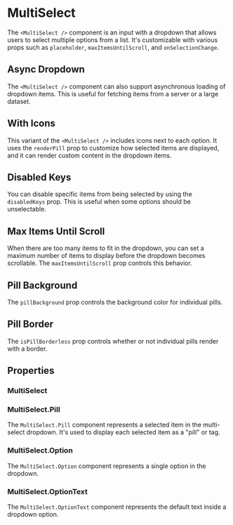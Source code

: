 
<Meta of={MultiSelectStories} />

# MultiSelect

The `<MultiSelect />` component is an input with a dropdown that allows users to select multiple options from a list. It's customizable with various props such as `placeholder`, `maxItemsUntilScroll`, and `onSelectionChange`.

<Canvas of={MultiSelectStories.StandardDropdown} />

## Async Dropdown

The `<MultiSelect />` component can also support asynchronous loading of dropdown items. This is useful for fetching items from a server or a large dataset.

<Canvas of={MultiSelectStories.AsyncDropdown} />

## With Icons

This variant of the `<MultiSelect />` includes icons next to each option. It uses the `renderPill` prop to customize how selected items are displayed, and it can render custom content in the dropdown items.

<Canvas of={MultiSelectStories.WithIcons} />

## Disabled Keys

You can disable specific items from being selected by using the `disabledKeys` prop. This is useful when some options should be unselectable.

<Canvas of={MultiSelectStories.DisabledKeys} />

## Max Items Until Scroll

When there are too many items to fit in the dropdown, you can set a maximum number of items to display before the dropdown becomes scrollable. The `maxItemsUntilScroll` prop controls this behavior.

<Canvas of={MultiSelectStories.MaxItemsUntilScroll} />

## Pill Background

The `pillBackground` prop controls the background color for individual pills.

<Canvas of={MultiSelectStories.PillBackground} />

## Pill Border

The `isPillBorderless` prop controls whether or not individual pills render with a border.

<Canvas of={MultiSelectStories.PillBorder} />

## Properties

### MultiSelect

<ArgTypes of={MultiSelect} />

### MultiSelect.Pill

The `MultiSelect.Pill` component represents a selected item in the multi-select dropdown. It's used to display each selected item as a "pill" or tag.

<ArgTypes of={MultiSelect.Pill} />

### MultiSelect.Option

The `MultiSelect.Option` component represents a single option in the dropdown.

<ArgTypes of={MultiSelect.Option} />

### MultiSelect.OptionText

The `MultiSelect.OptionText` component represents the default text inside a dropdown option.

<ArgTypes of={MultiSelect.OptionText} />
